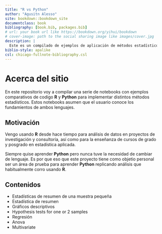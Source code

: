 ```yaml
--- 
title: "R vs Python"
author: "Agusitn Alesso"
site: bookdown::bookdown_site
documentclass: book
bibliography: [book.bib, packages.bib]
# url: your book url like https://bookdown.org/yihui/bookdown
# cover-image: path to the social sharing image like images/cover.jpg
description: |
  Este es un compilado de ejemplos de aplicación de métodos estadísticos aplicados con **R** y **Python**
biblio-style: apalike
csl: chicago-fullnote-bibliography.csl
---
```


# Acerca del sitio

En este repositorio voy a compilar una serie de notebooks con ejemplos comparativos de codigo **R** y **Python** para implementar distintos métodos estadísticos. Estos notebooks asumen que el usuario conoce los fundamientos de ambos lenguajes.

## Motivación

Vengo usando **R** desde hace tiempo para análisis de datos en proyectos de investigación y consultoría, así como para la enseñanza de cursos de grado y posgrado en estadística aplicada.

Siempre quise aprender **Python** pero nunca tuve la necesidad de cambiar de lenguaje. Es por que eso que este proyecto tiene como objetio personal ser un área de prueba para aprender **Python** replicando análisis que habitualmente corro usando **R**.

## Contenidos

- Estadísticas de resumen de una muestra pequeña
- Estadística de resumen
- Gráficos descriptivos
- Hypothesis tests for one or 2 samples
- Regresión
- Anova
- Multivariate

